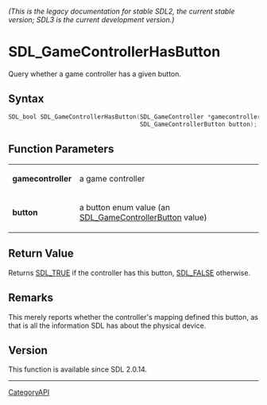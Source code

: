 ====== (This is the legacy documentation for stable SDL2, the current stable version; SDL3 is the current development version.) ======
= SDL_GameControllerHasButton =

Query whether a game controller has a given button.

== Syntax ==

<syntaxhighlight lang='c'>
SDL_bool SDL_GameControllerHasButton(SDL_GameController *gamecontroller,
                                     SDL_GameControllerButton button);
</syntaxhighlight>

== Function Parameters ==

{|
|'''gamecontroller'''
|a game controller
|-
|'''button'''
|a button enum value (an [[SDL_GameControllerButton]] value)
|}

== Return Value ==

Returns [[SDL_TRUE]] if the controller has this button, [[SDL_FALSE]]
otherwise.

== Remarks ==

This merely reports whether the controller's mapping defined this button,
as that is all the information SDL has about the physical device.

== Version ==

This function is available since SDL 2.0.14.

----
[[CategoryAPI]]


